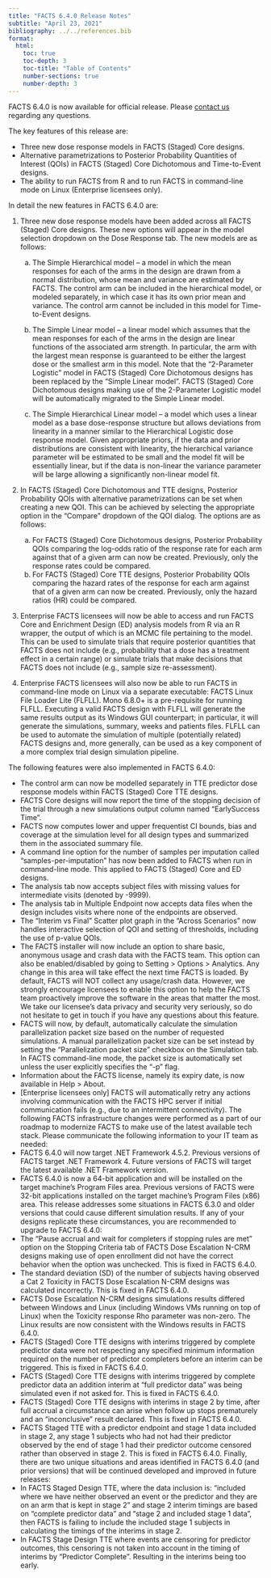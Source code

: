 ```yaml
---
title: "FACTS 6.4.0 Release Notes"
subtitle: "April 23, 2021"
bibliography: ../../references.bib
format: 
  html:
    toc: true
    toc-depth: 3
    toc-title: "Table of Contents"
    number-sections: true
    number-depth: 3
---
```


FACTS 6.4.0 is now available for official release. Please [contact us](../../contact.qmd) regarding any questions.

The key features of this release are:

-   Three new dose response models in FACTS (Staged) Core designs.
-   Alternative parametrizations to Posterior Probability Quantities of Interest (QOIs) in FACTS (Staged) Core Dichotomous and Time-to-Event designs.
-   The ability to run FACTS from R and to run FACTS in command-line mode on Linux (Enterprise licensees only).

In detail the new features in FACTS 6.4.0 are:

1)  Three new dose response models have been added across all FACTS (Staged) Core designs. These new options will appear in the model selection dropdown on the Dose Response tab. The new models are as follows:

    a)  The Simple Hierarchical model – a model in which the mean responses for each of the arms in the design are drawn from a normal distribution, whose mean and variance are estimated by FACTS. The control arm can be included in the hierarchical model, or modeled separately, in which case it has its own prior mean and variance. The control arm cannot be included in this model for Time-to-Event designs.

    b)  The Simple Linear model – a linear model which assumes that the mean responses for each of the arms in the design are linear functions of the associated arm strength. In particular, the arm with the largest mean response is guaranteed to be either the largest dose or the smallest arm in this model. Note that the “2-Parameter Logistic” model in FACTS (Staged) Core Dichotomous designs has been replaced by the “Simple Linear model”. FACTS (Staged) Core Dichotomous designs making use of the 2-Parameter Logistic model will be automatically migrated to the Simple Linear model.

    c)  The Simple Hierarchical Linear model – a model which uses a linear model as a base dose-response structure but allows deviations from linearity in a manner similar to the Hierarchical Logistic dose response model. Given appropriate priors, if the data and prior distributions are consistent with linearity, the hierarchical variance parameter will be estimated to be small and the model fit will be essentially linear, but if the data is non-linear the variance parameter will be large allowing a significantly non-linear model fit.

2)  In FACTS (Staged) Core Dichotomous and TTE designs, Posterior Probability QOIs with alternative parametrizations can be set when creating a new QOI. This can be achieved by selecting the appropriate option in the “Compare” dropdown of the QOI dialog. The options are as follows:

    a)  For FACTS (Staged) Core Dichotomous designs, Posterior Probability QOIs comparing the log-odds ratio of the response rate for each arm against that of a given arm can now be created. Previously, only the response rates could be compared.
    b)  For FACTS (Staged) Core TTE designs, Posterior Probability QOIs comparing the hazard rates of the response for each arm against that of a given arm can now be created. Previously, only the hazard ratios (HR) could be compared.

3)  Enterprise FACTS licensees will now be able to access and run FACTS Core and Enrichment Design (ED) analysis models from R via an R wrapper, the output of which is an MCMC file pertaining to the model. This can be used to simulate trials that require posterior quantities that FACTS does not include (e.g., probability that a dose has a treatment effect in a certain range) or simulate trials that make decisions that FACTS does not include (e.g., sample size re-assessment).

4)  Enterprise FACTS licensees will also now be able to run FACTS in command-line mode on Linux via a separate executable: FACTS Linux File Loader Lite (FLFLL). Mono 6.8.0+ is a pre-requisite for running FLFLL. Executing a valid FACTS design with FLFLL will generate the same results output as its Windows GUI counterpart; in particular, it will generate the simulations, summary, weeks and patients files. FLFLL can be used to automate the simulation of multiple (potentially related) FACTS designs and, more generally, can be used as a key component of a more complex trial design simulation pipeline.

The following features were also implemented in FACTS 6.4.0:

-   The control arm can now be modelled separately in TTE predictor dose response models within FACTS (Staged) Core TTE designs.
-   FACTS Core designs will now report the time of the stopping decision of the trial through a new simulations output column named “EarlySuccess Time”.
-   FACTS now computes lower and upper frequentist CI bounds, bias and coverage at the simulation level for all design types and summarized them in the associated summary file.
-   A command line option for the number of samples per imputation called “samples-per-imputation” has now been added to FACTS when run in command-line mode. This applied to FACTS (Staged) Core and ED designs.
-   The analysis tab now accepts subject files with missing values for intermediate visits (denoted by -9999).
-   The analysis tab in Multiple Endpoint now accepts data files when the design includes visits where none of the endpoints are observed.
-   The “Interim vs Final” Scatter plot graph in the “Across Scenarios” now handles interactive selection of QOI and setting of thresholds, including the use of p-value QOIs.
-   The FACTS installer will now include an option to share basic, anonymous usage and crash data with the FACTS team. This option can also be enabled/disabled by going to Setting \> Options \> Analytics. Any change in this area will take effect the next time FACTS is loaded. By default, FACTS will NOT collect any usage/crash data. However, we strongly encourage licensees to enable this option to help the FACTS team proactively improve the software in the areas that matter the most. We take our licensee’s data privacy and security very seriously, so do not hesitate to get in touch if you have any questions about this feature.
-   FACTS will now, by default, automatically calculate the simulation parallelization packet size based on the number of requested simulations. A manual parallelization packet size can be set instead by setting the “Parallelization packet size” checkbox on the Simulation tab. In FACTS command-line mode, the packet size is automatically set unless the user explicitly specifies the “-p” flag.
-   Information about the FACTS license, namely its expiry date, is now available in Help \> About.
-   \[Enterprise licensees only\] FACTS will automatically retry any actions involving communication with the FACTS HPC server if initial communication fails (e.g., due to an intermittent connectivity). The following FACTS infrastructure changes were performed as a part of our roadmap to modernize FACTS to make use of the latest available tech stack. Please communicate the following information to your IT team as needed:
-   FACTS 6.4.0 will now target .NET Framework 4.5.2. Previous versions of FACTS target .NET Framework 4. Future versions of FACTS will target the latest available .NET Framework version.
-   FACTS 6.4.0 is now a 64-bit application and will be installed on the target machine’s Program Files area. Previous versions of FACTS were 32-bit applications installed on the target machine’s Program Files (x86) area. This release addresses some situations in FACTS 6.3.0 and older versions that could cause different simulation results. If any of your designs replicate these circumstances, you are recommended to upgrade to FACTS 6.4.0:
-   The “Pause accrual and wait for completers if stopping rules are met” option on the Stopping Criteria tab of FACTS Dose Escalation N-CRM designs making use of open enrollment did not have the correct behavior when the option was unchecked. This is fixed in FACTS 6.4.0.
-   The standard deviation (SD) of the number of subjects having observed a Cat 2 Toxicity in FACTS Dose Escalation N-CRM designs was calculated incorrectly. This is fixed in FACTS 6.4.0.
-   FACTS Dose Escalation N-CRM designs simulations results differed between Windows and Linux (including Windows VMs running on top of Linux) when the Toxicity response Rho parameter was non-zero. The Linux results are now consistent with the Windows results in FACTS 6.4.0.
-   FACTS (Staged) Core TTE designs with interims triggered by complete predictor data were not respecting any specified minimum information required on the number of predictor completers before an interim can be triggered. This is fixed in FACTS 6.4.0.
-   FACTS (Staged) Core TTE designs with interims triggered by complete predictor data an addition interim at “full predictor data” was being simulated even if not asked for. This is fixed in FACTS 6.4.0.
-   FACTS (Staged) Core TTE designs with interims in stage 2 by time, after full accrual a circumstance can arise when follow up stops prematurely and an “inconclusive” result declared. This is fixed in FACTS 6.4.0.
-   FACTS Staged TTE with a predictor endpoint and stage 1 data included in stage 2, any stage 1 subjects who had not had their predictor observed by the end of stage 1 had their predictor outcome censored rather than observed in stage 2. This is fixed in FACTS 6.4.0. Finally, there are two unique situations and areas identified in FACTS 6.4.0 (and prior versions) that will be continued developed and improved in future releases:
-   In FACTS Staged Design TTE, where the data inclusion is: “included where we have neither observed an event or the predictor and they are on an arm that is kept in stage 2” and stage 2 interim timings are based on “complete predictor data” and “stage 2 and included stage 1 data”, then FACTS is failing to include the included stage 1 subjects in calculating the timings of the interims in stage 2.
-   In FACTS Stage Design TTE where events are censoring for predictor outcomes, this censoring is not taken into account in the timing of interims by “Predictor Complete”. Resulting in the interims being too early.
